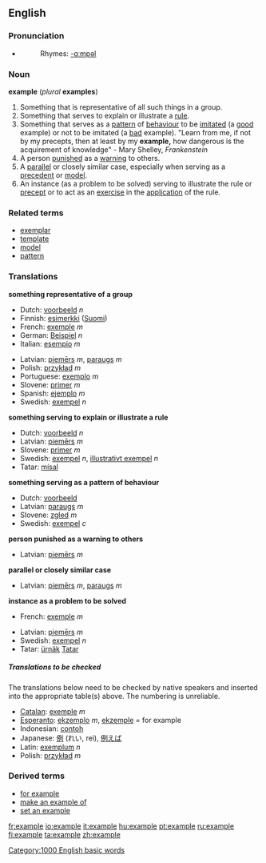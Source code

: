 ==English==

{{rank|q|greatly|floor|982|example|class|century|sorry}}

===Pronunciation===
*{{audio|en-us-example.ogg|Audio (US)}}
*:Rhymes: [[Rhymes:English:-ɑːmpəl|-ɑːmpəl]]

===Noun===
'''example''' (''plural'' '''examples''')

#Something that is representative of all such things in a group.
#Something that serves to explain or illustrate a [[rule]].
#Something that serves as a [[pattern]] of [[behaviour]] to be [[imitate]]d (a [[good]] example) or not to be imitated (a [[bad]] example).  "Learn from me, if not by my precepts, then at least by my '''example,''' how dangerous is the acquirement of knowledge" - Mary Shelley, ''Frankenstein''
#A person [[punish]]ed as a [[warning]] to others.
#A [[parallel]] or closely similar case, especially when serving as a [[precedent]] or [[model]].
#An instance (as a problem to be solved) serving to illustrate the rule or [[precept]] or to act as an [[exercise]] in the [[application]] of the rule.

===Related terms===
*[[exemplar]]
*[[template]]
*[[model]]
*[[pattern]]

===Translations===

'''something representative of a group'''
{{top}}
*Dutch: [[voorbeeld]] ''n''
*Finnish: [[esimerkki]] ([[:fi:esimerkki|Suomi]])
*French: [[exemple]] ''m''
*German: [[Beispiel]] ''n''
*Italian: [[esempio]] ''m''
{{mid}}
*Latvian: [[piemērs]] ''m'', [[paraugs]] ''m''
*Polish: [[przykład]] ''m''
*Portuguese: [[exemplo]] ''m''
*Slovene: [[primer]] ''m''
*Spanish: [[ejemplo]] ''m''
*Swedish: [[exempel]] ''n''
{{bottom}}

'''something serving to explain or illustrate a rule'''
{{top}}
{{mid}}
*Dutch: [[voorbeeld]] ''n''
*Latvian: [[piemērs]] ''m''
*Slovene: [[primer]] ''m''
*Swedish: [[exempel]] ''n'', [[illustrativt exempel]] ''n''
*Tatar: [[mísal]]
{{bottom}}

'''something serving as a pattern of behaviour'''
{{top}}
{{mid}}
*Dutch: [[voorbeeld]]
*Latvian: [[paraugs]] ''m''
*Slovene: [[zgled]] ''m''
*Swedish: [[exempel]] ''c''
{{bottom}}

'''person punished as a warning to others'''
{{top}}
{{mid}}
*Latvian: [[piemērs]] ''m''
{{bottom}}

'''parallel or closely similar case'''
{{top}}
{{mid}}
*Latvian: [[piemērs]] ''m'', [[paraugs]] ''m''
{{bottom}}

'''instance as a problem to be solved'''
{{top}}
*French: [[exemple]] ''m''
{{mid}}
*Latvian: [[piemērs]] ''m''
*Swedish: [[exempel]] ''n''
*Tatar: [[ürnäk]] [[:tt:ürnäk|Tatar]]
{{bottom}}

=====Translations to be checked=====
<!--Remove this section once all of the translations below have been moved into the tables above.-->

The translations below need to be checked by native speakers and inserted into the appropriate table(s) above.  The numbering is unreliable.

*[[Catalan]]: [[exemple]] ''m''
*[[Esperanto]]: [[ekzemplo]] ''m'', [[ekzemple]] = for example
*Indonesian: [[contoh]]
*Japanese: [[例]] (れい, rei), [[例えば]] <!--move to "for example", if this is correct: (たとえば, tatoeba) = for example-->
*Latin: [[exemplum]] ''n''
*Polish: [[przykład]] ''m''

===Derived terms===
*[[for example]]
*[[make an example of]]
*[[set an example]]

[[Category:1000 English basic words]]

[[fr:example]]
[[io:example]]
[[it:example]]
[[hu:example]]
[[pt:example]]
[[ru:example]]
[[fi:example]]
[[ta:example]]
[[zh:example]]